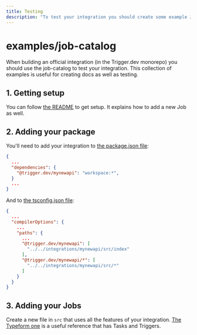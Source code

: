 ```yaml
---
title: Testing
description: "To test your integration you should create some example Jobs where you test all the functionality."
---
```


# examples/job-catalog

When building an official integration (in the Trigger.dev monorepo) you should use the job-catalog to test your integration. This collection of examples is useful for creating docs as well as testing.

## 1. Getting setup

You can follow [the README](https://github.com/triggerdotdev/trigger.dev/tree/main/examples/job-catalog) to get setup. It explains how to add a new Job as well.

## 2. Adding your package

You'll need to add your integration to [the package.json file](https://github.com/triggerdotdev/trigger.dev/blob/main/examples/job-catalog/package.json):

```json
{
  ...
  "dependencies": {
    "@trigger.dev/mynewapi": "workspace:*",
  }
  ...
}
```

And to [the tsconfig.json file](https://github.com/triggerdotdev/trigger.dev/blob/main/examples/job-catalog/tsconfig.json):

```json
{
  ...
  "compilerOptions": {
    ...
    "paths": {
      ...
      "@trigger.dev/mynewapi": [
        "../../integrations/mynewapi/src/index"
      ],
      "@trigger.dev/mynewapi/*": [
        "../../integrations/mynewapi/src/*"
      ]
    }
  }
}
```

## 3. Adding your Jobs

Create a new file in `src` that uses all the features of your integration. [The Typeform one](https://github.com/triggerdotdev/trigger.dev/blob/main/examples/job-catalog/src/typeform.ts) is a useful reference that has Tasks and Triggers.
